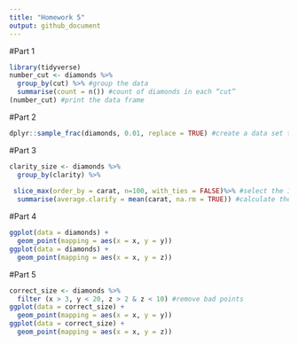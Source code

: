 ```yaml
---
title: "Homework 5"
output: github_document
---
```

#Part 1
```r
library(tidyverse)
number_cut <- diamonds %>%
  group_by(cut) %>% #group the data
  summarise(count = n()) #count of diamonds in each “cut” 
(number_cut) #print the data frame
```
#Part 2
```r
dplyr::sample_frac(diamonds, 0.01, replace = TRUE) #create a data set that contains 1% of the rows
```
#Part 3
```r
clarity_size <- diamonds %>%
  group_by(clarity) %>%
  
 slice_max(order_by = carat, n=100, with_ties = FALSE)%>% #select the 100 largest diamonds in each clarity category
  summarise(average.clarify = mean(carat, na.rm = TRUE)) #calculate the average size
```
#Part 4
```r
ggplot(data = diamonds) + 
  geom_point(mapping = aes(x = x, y = y))
ggplot(data = diamonds) + 
  geom_point(mapping = aes(x = x, y = z))
```

#Part 5
```r
correct_size <- diamonds %>%
  filter (x > 3, y < 20, z > 2 & z < 10) #remove bad points
ggplot(data = correct_size) + 
  geom_point(mapping = aes(x = x, y = y))
ggplot(data = correct_size) + 
  geom_point(mapping = aes(x = x, y = z))

```



